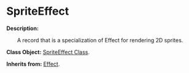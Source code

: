 
# SpriteEffect

**Description:**

&emsp;&emsp;A record that is a specialization of Effect for rendering 2D sprites.

**Class Object:** [SpriteEffect Class](/docs/api/Class%20Object/SpriteEffect).

**Inherits from:** [Effect](/docs/api/Class/Effect).